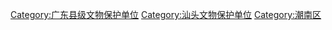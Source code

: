 [[Category:广东县级文物保护单位|Category:广东县级文物保护单位]]
[[Category:汕头文物保护单位|Category:汕头文物保护单位]]
[[Category:潮南区|Category:潮南区]]